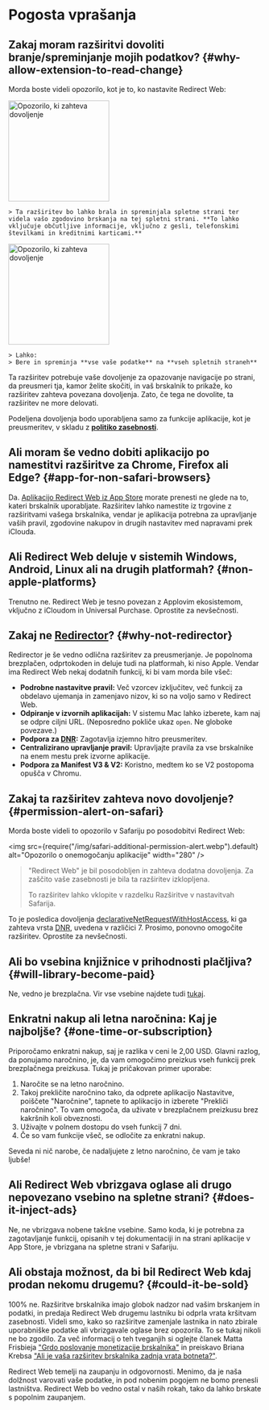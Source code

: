 
# Pogosta vprašanja

## Zakaj moram razširitvi dovoliti branje/spreminjanje mojih podatkov? {#why-allow-extension-to-read-change}

Morda boste videli opozorilo, kot je to, ko nastavite Redirect Web:

<IfBrowserStore stores='appStore'>
    <Image src={PermissionAlertSafari} alt="Opozorilo, ki zahteva dovoljenje" width="200" margin="0 0 16px 0" hasShadow />

    > Ta razširitev bo lahko brala in spreminjala spletne strani ter videla vašo zgodovino brskanja na tej spletni strani. **To lahko vključuje občutljive informacije, vključno z gesli, telefonskimi številkami in kreditnimi karticami.**
</IfBrowserStore>

<IfBrowserStore stores='appStore' includes={false}>
    <Image src={PermissionAlertChrome} alt="Opozorilo, ki zahteva dovoljenje" height="200" hasRoundedCorners hasShadow margin="0 0 16px 0" />

    > Lahko:  
    > Bere in spreminja **vse vaše podatke** na **vseh spletnih straneh**
</IfBrowserStore>

Ta razširitev potrebuje vaše dovoljenje za opazovanje navigacije po strani, da preusmeri tja, kamor želite skočiti, in vaš brskalnik to prikaže, ko razširitev zahteva povezana dovoljenja. Zato, če tega ne dovolite, ta razširitev ne more delovati.

Podeljena dovoljenja bodo uporabljena samo za funkcije aplikacije, kot je preusmeritev, v skladu z **[politiko zasebnosti](./privacy-policy)**.

## Ali moram še vedno dobiti aplikacijo po namestitvi razširitve za Chrome, Firefox ali Edge? {#app-for-non-safari-browsers}

Da. [Aplikacijo Redirect Web iz App Store](https://apps.apple.com/app/id1571283503) morate prenesti ne glede na to, kateri brskalnik uporabljate. Razširitev lahko namestite iz trgovine z razširitvami vašega brskalnika, vendar je aplikacija potrebna za upravljanje vaših pravil, zgodovine nakupov in drugih nastavitev med napravami prek iClouda.

## Ali Redirect Web deluje v sistemih Windows, Android, Linux ali na drugih platformah? {#non-apple-platforms}

Trenutno ne. Redirect Web je tesno povezan z Applovim ekosistemom, vključno z iCloudom in Universal Purchase. Oprostite za nevšečnosti.

## Zakaj ne [Redirector](https://github.com/einaregilsson/Redirector)? {#why-not-redirector}

Redirector je še vedno odlična razširitev za preusmerjanje. Je popolnoma brezplačen, odprtokoden in deluje tudi na platformah, ki niso Apple. Vendar ima Redirect Web nekaj dodatnih funkcij, ki bi vam morda bile všeč:

* **Podrobne nastavitve pravil:** Več vzorcev izključitev, več funkcij za obdelavo ujemanja in zamenjavo nizov, ki so na voljo samo v Redirect Web.
* **Odpiranje v izvornih aplikacijah:** V sistemu Mac lahko izberete, kam naj se odpre ciljni URL. (Neposredno pokliče ukaz `open`. Ne globoke povezave.)
* **Podpora za [DNR](https://blog.mozilla.org/addons/2023/05/17/declarativenetrequest-available-in-firefox/):** Zagotavlja izjemno hitro preusmeritev.
* **Centralizirano upravljanje pravil:** Upravljajte pravila za vse brskalnike na enem mestu prek izvorne aplikacije.
* **Podpora za Manifest V3 & V2:** Koristno, medtem ko se V2 postopoma opušča v Chromu.

## Zakaj ta razširitev zahteva novo dovoljenje? {#permission-alert-on-safari}

Morda boste videli to opozorilo v Safariju po posodobitvi Redirect Web:

<img src={require("/img/safari-additional-permission-alert.webp").default} alt="Opozorilo o onemogočanju aplikacije" width="280" />

> "Redirect Web" je bil posodobljen in zahteva dodatna dovoljenja. Za zaščito vaše zasebnosti je bila ta razširitev izklopljena.
>
> To razširitev lahko vklopite v razdelku Razširitve v nastavitvah Safarija.

To je posledica dovoljenja [declarativeNetRequestWithHostAccess](https://developer.apple.com/documentation/safariservices/safari_web_extensions/blocking_content_with_your_safari_web_extension), ki ga zahteva vrsta [DNR](./rule-settings#type), uvedena v različici 7. Prosimo, ponovno omogočite razširitev. Oprostite za nevšečnosti.

## Ali bo vsebina knjižnice v prihodnosti plačljiva? {#will-library-become-paid}

Ne, vedno je brezplačna. Vir vse vsebine najdete tudi [tukaj](https://github.com/mshibanami/redirect-web/tree/main/library).

## Enkratni nakup ali letna naročnina: Kaj je najboljše? {#one-time-or-subscription}

Priporočamo enkratni nakup, saj je razlika v ceni le 2,00 USD.
Glavni razlog, da ponujamo naročnino, je, da vam omogočimo preizkus vseh funkcij prek brezplačnega preizkusa. Tukaj je pričakovan primer uporabe:

1. Naročite se na letno naročnino.
2. Takoj prekličite naročnino tako, da odprete aplikacijo Nastavitve, poiščete "Naročnine", tapnete to aplikacijo in izberete "Prekliči naročnino". To vam omogoča, da uživate v brezplačnem preizkusu brez kakršnih koli obveznosti.
3. Uživajte v polnem dostopu do vseh funkcij 7 dni.
4. Če so vam funkcije všeč, se odločite za enkratni nakup.

Seveda ni nič narobe, če nadaljujete z letno naročnino, če vam je tako ljubše!

## Ali Redirect Web vbrizgava oglase ali drugo nepovezano vsebino na spletne strani? {#does-it-inject-ads}

Ne, ne vbrizgava nobene takšne vsebine. Samo koda, ki je potrebna za zagotavljanje funkcij, opisanih v tej dokumentaciji in na strani aplikacije v App Store, je vbrizgana na spletne strani v Safariju.

## Ali obstaja možnost, da bi bil Redirect Web kdaj prodan nekomu drugemu? {#could-it-be-sold}

100% ne. Razširitve brskalnika imajo globok nadzor nad vašim brskanjem in podatki, in predaja Redirect Web drugemu lastniku bi odprla vrata kršitvam zasebnosti. Videli smo, kako so razširitve zamenjale lastnika in nato zbirale uporabniške podatke ali vbrizgavale oglase brez opozorila. To se tukaj nikoli ne bo zgodilo. Za več informacij o teh tveganjih si oglejte članek Matta Frisbieja ["Grdo poslovanje monetizacije brskalnika"](https://mattfrisbie.substack.com/p/the-ugly-business-of-monetizing-browser) in preiskavo Briana Krebsa ["Ali je vaša razširitev brskalnika zadnja vrata botneta?"](https://krebsonsecurity.com/2021/03/is-your-browser-extension-a-botnet-backdoor/).

Redirect Web temelji na zaupanju in odgovornosti. Menimo, da je naša dolžnost varovati vaše podatke, in pod nobenim pogojem ne bomo prenesli lastništva. Redirect Web bo vedno ostal v naših rokah, tako da lahko brskate s popolnim zaupanjem.
